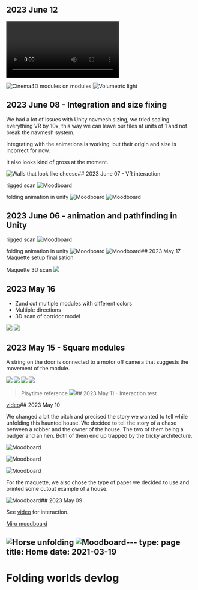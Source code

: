 ## 2023 June 12 

<video controls loop>
  <source src="./img/230612-interaction-optimized.mov" type="video/mp4"></source>
  Your browser does not support the video tag.
</video>

![Cinema4D modules on modules](./img/230612-modules.webp)
![Volumetric light](./img/230612-volumetric-light.webp)

## 2023 June 08 - Integration and size fixing

We had a lot of issues with Unity navmesh sizing, we tried scaling everything VR by 10x, this way we can leave our tiles at units of 1 and not break the navmesh system.

Integrating with the animations is working, but their origin and size is incorrect for now. 

It also looks kind of gross at the moment.

![Walls that look like cheese](./img/230608-animations.webp)## 2023 June 07 - VR interaction

rigged scan
![Moodboard](./img/rigg.png)


folding animation in unity
![Moodboard](./img/anim.png)
![Moodboard](./img/anim1.png)


## 2023 June 06 - animation and pathfinding in Unity

rigged scan
![Moodboard](./img/rigg.png)


folding animation in unity
![Moodboard](./img/anim.png)
![Moodboard](./img/anim1.png)## 2023 May 17 - Maquette setup finalisation

Maquette 3D scan
![](./img/230517-maquette.webp)

## 2023 May 16

* Zund cut multiple modules with different colors
* Multiple directions
* 3D scan of corridor model

![](./img/230516-corridor3d.webp)
![](./img/230516.webp)
## 2023 May 15 - Square modules

A string on the door is connected to a motor off camera that suggests the movement of the module.

![](./img/230515-maquette-1.webp)
![](./img/230515-maquette-2.webp)
![](./img/230515-maquette-3.webp)
![](./img/230515-maquette-4.webp)

> Playtime reference
![](./img/230516-playtime.webp)## 2023 May 11 - Interaction test

[video](230607-interaction-optimised.mov)## 2023 May 10

We changed a bit the pitch and precised the story we wanted to tell while unfolding this haunted house. We decided to tell the story of a chase between a robber and the owner of the house. The two of them being a badger and an hen. Both of them end up trapped by the tricky architecture.

![Moodboard](./img/characters.jpg)


![Moodboard](./img/buisnesshen.jpg)


![Moodboard](./img/dinneroom.jpg)

For the maquette, we also chose the type of paper we decided to use and printed some cutout example of a house.

![Moodboard](./img/cutout.png)## 2023 May 09

See [video](img/230509-unfolding-horse.mp4) for interaction.

[Miro moodboard](https://miro.com/welcomeonboard/SXVycGRsczdUVGRBZFM0d1AwRHJEcldNdWNOTDN5OVpFcDUzRGl1UG1SU2dnRGNvSmV4WTNOc2RMNmdMSjUzU3wzNDU4NzY0NTQzOTIyODYwNDMwfDI=?share_link_id=527609197177)

![Horse unfolding](./img/230509-unfolded.webp)
![Moodboard](./img/230509-moodboard.jpg)---
type: page
title: Home
date: 2021-03-19
---

# Folding worlds devlog